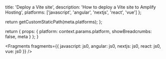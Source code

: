 
  title: 'Deploy a Vite site',
  description: 'How to deploy a Vite site to Amplify Hosting',
  platforms: ['javascript', 'angular', 'nextjs', 'react', 'vue']
};

  return getCustomStaticPath(meta.platforms);
};

  return {
    props: {
      platform: context.params.platform,
      showBreadcrumbs: false,
      meta
    }
  };
}


<Fragments
  fragments={{
    javascript: js0,
    angular: js0,
    nextjs: js0,
    react: js0,
    vue: js0
  }}
/>
